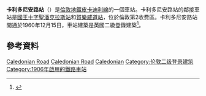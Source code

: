{{TfL Translations}}
{{Infobox London station
| name             = 卡利多尼安路<br />Caledonian Road
| symbol           = underground
| manager          = [[倫敦地鐵|倫敦地鐵]]
| locale           = [[霍洛威_(倫敦)|霍洛威]]
| borough          = [[伊斯靈頓區|伊斯靈頓區]]
| platforms        = 2
| fare_zone        = 2
| access           = Yes
| access_note      = <ref>{{citation step free tube map}}</ref>
| image_name       = Caledonian Road stn building.JPG
| latitude         = {{decdeg|51|32|54|N|4}}
| longitude        = {{decdeg|0|07|07|W|4}}
| original         = [[Great_Northern,_Piccadilly_and_Brompton_Railway|Great Northern, Piccadilly and Brompton Railway]]
| years1           = 1906年12月15日
| events1          = 開通
<!--
| tubeexits06      = 4.882
| tubeexits07      = {{increase}} 5.333 
| tubeexits08      = {{decrease}} 4.930
| tubeexits09      = {{increase}} 5.08-->
| listing_grade    = II
| listing_entry    =1401086
| listing_start    =20 July 2011
| listing_reference = <ref name="eh_1401086">{{National Heritage List for England |num=1401086 |desc=Caledonian Road Underground Station |accessdate=3 April 2015}}</ref>
}}
'''卡利多尼安路站'''（{{lang-en|Caledonian Road tube station}}）是[[倫敦地鐵|倫敦地鐵]][[皮卡迪利線|皮卡迪利線]]的一個車站。卡利多尼安路站的鄰接車站是[[國王十字聖潘克拉斯站|國王十字聖潘克拉斯站]]和[[賀樂威道站|賀樂威道站]]，位於倫敦第2收費區。卡利多尼安路站開通於1960年12月15日，車站建築是英國二級登錄建築<ref name="eh_16">{{cite web | title=16 London Underground Stations Listed At Grade II | url=http://www.english-heritage.org.uk/about/news/16-london-underground-stations-listed-at-grade-ii/ | publisher=English Heritage | archiveurl=https://web.archive.org/web/20110914051357/http://www.english-heritage.org.uk/about/news/16-london-underground-stations-listed-at-grade-ii/ | archivedate=2011年9月14日 | deadurl=no | accessdate=2016年3月1日 }}</ref>。

== 參考資料 ==
{{commons category|Caledonian Road tube station}}
{{reflist}}
{{倫敦地鐵皮卡迪利線}}

[[Category:皮卡迪利線車站|Caledonian Road]]
[[Category:伊斯靈頓區鐵路車站|Caledonian Road]]
[[Category:倫敦通宵地鐵車站|Caledonian]]
[[Category:伦敦二级登录建筑|Category:伦敦二级登录建筑]]
[[Category:1906年啟用的鐵路車站|Category:1906年啟用的鐵路車站]]